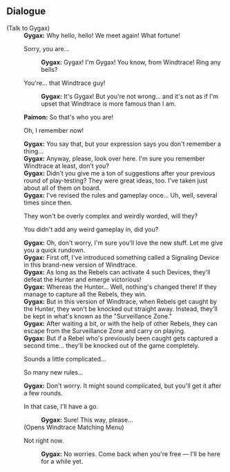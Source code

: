 {{Event Tabs
|rootpage = Windtrace/2024-05-14
|gallery  = false
}}

==Dialogue==
{{Dialogue Start}}
;(Talk to Gygax)
:'''Gygax:''' Why hello, hello! We meet again! What fortune!
:{{DIcon}} Sorry, you are...
::'''Gygax:''' Gygax! I'm Gygax! You know, from Windtrace! Ring any bells?
:{{DIcon}} You're... that Windtrace guy!
::'''Gygax:''' It's Gygax! But you're not wrong... and it's not as if I'm upset that Windtrace is more famous than I am.
:'''Paimon:''' So that's who you are!
:{{DIcon}} Oh, I remember now!
:'''Gygax:''' You say that, but your expression says you don't remember a thing...
:'''Gygax:''' Anyway, please, look over here. I'm sure you remember Windtrace at least, don't you?
:'''Gygax:''' Didn't you give me a ton of suggestions after your previous round of play-testing? They were great ideas, too. I've taken just about all of them on board.
:'''Gygax:''' I've revised the rules and gameplay once... Uh, well, several times since then.
:{{DIcon}} They won't be overly complex and weirdly worded, will they?
:{{DIcon}} You didn't add any weird gameplay in, did you?
:'''Gygax:''' Oh, don't worry, I'm sure you'll love the new stuff. Let me give you a quick rundown.
:'''Gygax:''' First off, I've introduced something called a Signaling Device in this brand-new version of Windtrace.
:'''Gygax:''' As long as the Rebels can activate 4 such Devices, they'll defeat the Hunter and emerge victorious!
:'''Gygax:''' Whereas the Hunter... Well, nothing's changed there! If they manage to capture all the Rebels, they win.
:'''Gygax:''' But in this version of Windtrace, when Rebels get caught by the Hunter, they won't be knocked out straight away. Instead, they'll be kept in what's known as the "Surveillance Zone."
:'''Gygax:''' After waiting a bit, or with the help of other Rebels, they can escape from the Surveillance Zone and carry on playing.
:'''Gygax:''' But if a Rebel who's previously been caught gets captured a second time... they'll be knocked out of the game completely.
:{{DIcon}} Sounds a little complicated...
:{{DIcon}} So many new rules...
:'''Gygax:''' Don't worry. It might sound complicated, but you'll get it after a few rounds.
:{{DIcon|Windtrace}} In that case, I'll have a go.
::'''Gygax:''' Sure! This way, please...
:;(Opens Windtrace Matching Menu)
:{{DIcon}} Not right now.
::'''Gygax:''' No worries. Come back when you're free &mdash; I'll be here for a while yet.
{{Dialogue End}}